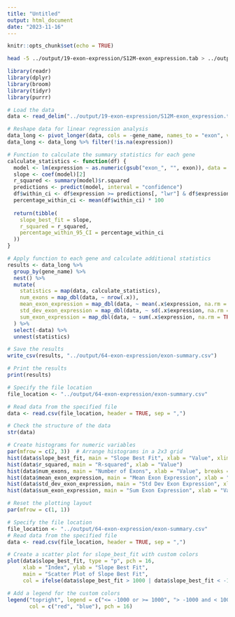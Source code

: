 ```yaml
---
title: "Untitled"
output: html_document
date: "2023-11-16"
---
```


```r
knitr::opts_chunk$set(echo = TRUE)
```

```bash
head -5 ../output/19-exon-expression/S12M-exon_expression.tab > ../output/19-exon-expression/HEAD5-S12M-exon_expression.tab
```



```r
library(readr)
library(dplyr)
library(broom)
library(tidyr)
library(purrr)

# Load the data
data <- read_delim("../output/19-exon-expression/S12M-exon_expression.tab", "\t", escape_double = FALSE, col_types = cols(), trim_ws = TRUE)

# Reshape data for linear regression analysis
data_long <- pivot_longer(data, cols = -gene_name, names_to = "exon", values_to = "expression")
data_long <- data_long %>% filter(!is.na(expression))

# Function to calculate the summary statistics for each gene
calculate_statistics <- function(df) {
  model <- lm(expression ~ as.numeric(gsub("exon_", "", exon)), data = df)
  slope <- coef(model)[2]
  r_squared <- summary(model)$r.squared
  predictions <- predict(model, interval = "confidence")
  df$within_ci <- df$expression >= predictions[, "lwr"] & df$expression <= predictions[, "upr"]
  percentage_within_ci <- mean(df$within_ci) * 100
  
  return(tibble(
    slope_best_fit = slope,
    r_squared = r_squared,
    percentage_within_95_CI = percentage_within_ci
  ))
}

# Apply function to each gene and calculate additional statistics
results <- data_long %>%
  group_by(gene_name) %>%
  nest() %>%
  mutate(
    statistics = map(data, calculate_statistics),
    num_exons = map_dbl(data, ~ nrow(.x)),
    mean_exon_expression = map_dbl(data, ~ mean(.x$expression, na.rm = TRUE)),
    std_dev_exon_expression = map_dbl(data, ~ sd(.x$expression, na.rm = TRUE)),
    sum_exon_expression = map_dbl(data, ~ sum(.x$expression, na.rm = TRUE))
  ) %>%
  select(-data) %>%
  unnest(statistics)

# Save the results
write_csv(results, "../output/64-exon-expression/exon-summary.csv")

# Print the results
print(results)

```







```r
# Specify the file location
file_location <- "../output/64-exon-expression/exon-summary.csv"

# Read data from the specified file
data <- read.csv(file_location, header = TRUE, sep = ",")

# Check the structure of the data
str(data)

# Create histograms for numeric variables
par(mfrow = c(2, 3))  # Arrange histograms in a 2x3 grid
hist(data$slope_best_fit, main = "Slope Best Fit", xlab = "Value", xlim = c(-200, 200), breaks = 2000)
hist(data$r_squared, main = "R-squared", xlab = "Value")
hist(data$num_exons, main = "Number of Exons", xlab = "Value", breaks = 100)
hist(data$mean_exon_expression, main = "Mean Exon Expression", xlab = "Value", breaks = 100, xlim = c(0, 1000))
hist(data$std_dev_exon_expression, main = "Std Dev Exon Expression", xlab = "Value", breaks = 100, xlim = c(0, 1000))
hist(data$sum_exon_expression, main = "Sum Exon Expression", xlab = "Value", breaks = 1000, xlim = c(0, 1000))

# Reset the plotting layout
par(mfrow = c(1, 1))

```

```r
# Specify the file location
file_location <- "../output/64-exon-expression/exon-summary.csv"
# Read data from the specified file
data <- read.csv(file_location, header = TRUE, sep = ",")

# Create a scatter plot for slope_best_fit with custom colors
plot(data$slope_best_fit, type = "p", pch = 16, 
     xlab = "Index", ylab = "Slope Best Fit", 
     main = "Scatter Plot of Slope Best Fit",
     col = ifelse(data$slope_best_fit > 1000 | data$slope_best_fit < -1000, "red", "blue"))

# Add a legend for the custom colors
legend("topright", legend = c("<= -1000 or >= 1000", "> -1000 and < 1000"), 
       col = c("red", "blue"), pch = 16)

```

